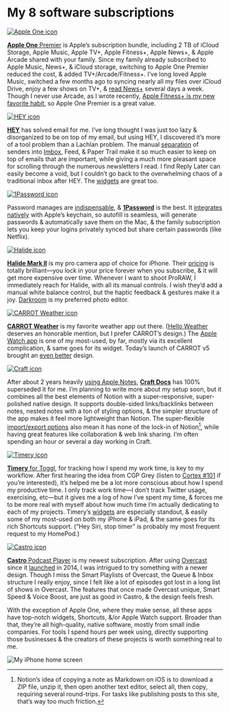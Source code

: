 
# My 8 software subscriptions

<AppList>

[![Apple One icon](https://cloud-23s9ymkc8.vercel.app/2021-01-27_img_2706.webp)](https://www.apple.com/apple-one/)

[**Apple One** Premier](https://www.apple.com/apple-one/) is Apple’s subscription bundle, including 2 TB of iCloud Storage, Apple Music, Apple TV+, Apple Fitness+, Apple News+, & Apple Arcade shared with your family. Since my family already subscribed to Apple Music, News+, & iCloud storage, switching to Apple One Premier reduced the cost, & added TV+/Arcade/Fitness+. I’ve long loved Apple Music, switched a few months ago to syncing nearly all my files over iCloud Drive, enjoy a few shows on TV+, & [read News+](https://notebook.lachlanjc.com/2021-01-13_prioritizing_awareness_enables_my_focus/) several days a week. Though I never use Arcade, as I wrote recently, [Apple Fitness+ is my new favorite habit](https://notebook.lachlanjc.com/2021-01-22_apple_fitness_is_my_new_favorite_habit/), so Apple One Premier is a great value.

[![HEY icon](https://is2-ssl.mzstatic.com/image/thumb/Purple114/v4/bc/01/bc/bc01bceb-13d6-eb3b-1186-ae0ce3220c76/source/512x512bb.png)](https://apps.apple.com/us/app/hey-email/id1506603805?uo=4)

[**HEY**](https://apps.apple.com/us/app/hey-email/id1506603805?uo=4) has solved email for me. I’ve long thought I was just too lazy & disorganized to be on top of my email, but using HEY, I discovered it’s more of a tool problem than a Lachlan problem. The manual [separation](https://thesweetsetup.com/hey-email-disrupted-my-email-workflow/) of senders into [Imbox](http://itsnotatypo.com), Feed, & Paper Trail make it so much easier to keep on top of emails that are important, while giving a much more pleasant space for scrolling through the numerous newsletters I read. I find Reply Later can easily become a void, but I couldn’t go back to the overwhelming chaos of a traditional inbox after HEY. The [widgets](https://birchtree.me/blog/how-im-using-hey-email-almost-one-year-later/) are great too.

[![1Password icon](https://is3-ssl.mzstatic.com/image/thumb/Purple124/v4/19/76/ec/1976ecd5-0c9f-2f7f-3b30-34f7eb118563/source/512x512bb.png)](https://apps.apple.com/us/app/1password-password-manager/id568903335?uo=4)

Password manages are [indispensable](https://brianlovin.com/security), & [**1Password**](https://apps.apple.com/us/app/1password-password-manager/id568903335?uo=4) is the best. It [integrates natively](https://www.macstories.net/reviews/1password-extends-into-the-ios-quicktype-keyboard-with-password-autofill/) with Apple’s keychain, so autofill is seamless, will generate passwords & automatically save them on the Mac, & the family subscription lets you keep your logins privately synced but share certain passwords (like Netflix).

[![Halide icon](https://is4-ssl.mzstatic.com/image/thumb/Purple114/v4/c7/42/d2/c742d29c-8d22-8234-f61c-b3da5fc7a252/source/512x512bb.png)](https://apps.apple.com/us/app/halide-mark-ii-pro-camera/id885697368?uo=4)

[**Halide Mark II**](https://apps.apple.com/us/app/halide-mark-ii-pro-camera/id885697368?uo=4) is my pro camera app of choice for iPhone. Their [pricing](https://blog.halide.cam/introducing-halide-mkii-30f9f2bceac3) is totally brilliant—you lock in your price forever when you subscribe, & it will get more expensive over time. Whenever I want to shoot ProRAW, I immediately reach for Halide, with all its manual controls. I wish they’d add a manual white balance control, but the haptic feedback & gestures make it a joy. [Darkroom](https://apps.apple.com/us/app/darkroom-photo-video-editor/id953286746?uo=4) is my preferred photo editor.

[![CARROT Weather icon](https://is5-ssl.mzstatic.com/image/thumb/Purple114/v4/0e/ee/e1/0eeee1ed-11c3-97b5-9005-7b1b9eb1c3d9/source/512x512bb.png)](https://apps.apple.com/us/app/carrot-weather/id961390574?uo=4)

[**CARROT Weather**](https://apps.apple.com/us/app/carrot-weather/id961390574?uo=4) is my favorite weather app out there. ([Hello Weather](https://apps.apple.com/us/app/hello-weather/id978393692?uo=4) deserves an honorable mention, but I prefer CARROT’s design.) The [Apple Watch app](https://www.macstories.net/stories/macstories-selects-2020-recognizing-the-best-apps-of-the-year/#best-watch-app) is one of my most-used, by far, mostly via its excellent complication, & same goes for its widget. Today’s launch of CARROT v5 brought an [even better](https://www.macstories.net/news/carrot-weather-5-introduces-new-design-elements-custom-interface-builder-and-more/) design.

[![Craft icon](https://is2-ssl.mzstatic.com/image/thumb/Purple124/v4/13/74/18/13741839-82b9-1bcc-9e0d-f44b0328d6b9/source/512x512bb.png)](https://apps.apple.com/us/app/craft-docs-and-notes-editor/id1487937127?uo=4)

After about 2 years heavily [using Apple Notes](https://notebook.lachlanjc.com/2019-12-02_switching_from_bear_to_apple_notes/), [**Craft Docs**](https://apps.apple.com/us/app/craft-docs-and-notes-editor/id1487937127?uo=4) has 100% superseded it for me. I’m planning to write more about my setup soon, but it combines all the best elements of Notion with a super-responsive, super-polished native design. It supports double-sided links/backlinks between notes, nested notes with a ton of styling options, & the simpler structure of the app makes it feel more lightweight than Notion. The super-flexible [import/export options](https://www.craft.do/whats-new) also mean it has none of the lock-in of Notion[^1], while having great features like collaboration & web link sharing. I’m often spending an hour or several a day working in Craft.

[^1]: Notion’s idea of copying a note as Markdown on iOS is to download a ZIP file, unzip it, then open another text editor, select all, then copy, requiring several round-trips. For tasks like publishing posts to this site, that’s way too much friction.

[![Timery icon](https://is3-ssl.mzstatic.com/image/thumb/Purple114/v4/f9/30/f3/f930f3d6-b6cd-4306-4c14-aa87820a49da/source/512x512bb.png)](https://apps.apple.com/us/app/timery-for-toggl/id1425368544?uo=4)

[**Timery** for Toggl](https://apps.apple.com/us/app/timery-for-toggl/id1425368544?uo=4), for tracking how I spend my work time, is key to my workflow. After first hearing the idea from CGP Grey (listen to [Cortex #101](https://www.relay.fm/cortex/101) if you’re interested), it’s helped me be a lot more conscious about how I spend my productive time. I only track work time—I don’t track Twitter usage, exercising, etc—but it gives me a log of how I’ve spent my time, & forces me to be more real with myself about how much time I’m actually dedicating to each of my projects. Timery’s [widgets](https://www.macstories.net/stories/macstories-selects-2020-recognizing-the-best-apps-of-the-year/#timery) are especially standout, & easily some of my most-used on both my iPhone & iPad, & the same goes for its rich Shortcuts support. (“Hey Siri, stop timer” is probably my most frequent request to my HomePod.)

[![Castro icon](https://is3-ssl.mzstatic.com/image/thumb/Purple124/v4/42/69/90/426990ea-34b1-efc7-23d9-7176dd85258c/source/512x512bb.png)](https://apps.apple.com/us/app/castro-podcast-player/id1080840241?uo=4)

[**Castro** Podcast Player](https://apps.apple.com/us/app/castro-podcast-player/id1080840241?uo=4) is my newest subscription. After using [Overcast](https://apps.apple.com/us/app/overcast/id888422857?uo=4) since it [launched](https://marco.org/2014/07/16/overcast) in 2014, I was intrigued to try something with a newer design. Though I miss the Smart Playlists of Overcast, the Queue & Inbox structure I really enjoy, since I felt like a lot of episodes got lost in a long list of shows in Overcast. The features that once made Overcast unique, Smart Speed & Voice Boost, are just as good in Castro, & the design feels fresh.

</AppList>

With the exception of Apple One, where they make sense, all these apps have top-notch widgets, Shortcuts, &/or Apple Watch support. Broader than that, they’re all high-quality, native software, mostly from small indie companies. For tools I spend hours per week using, directly supporting those businesses & the creators of these projects is worth something real to me.

![My iPhone home screen](https://cloud-24xwhv0a4.vercel.app/2021-01-28_u3z1zz2j7bfy0a4hf81awtaexhe9u3n4.png)
